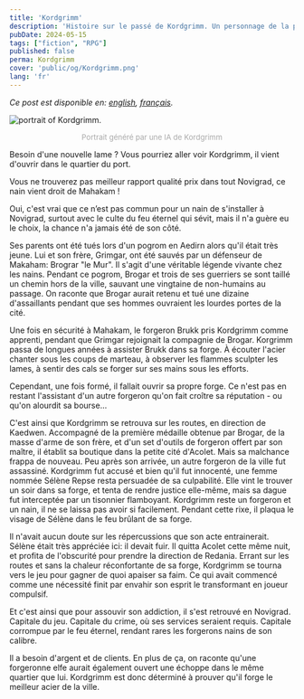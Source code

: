 ```yaml
---
title: 'Kordgrimm'
description: 'Histoire sur le passé de Kordgrimm. Un personnage de la partie du jeu de role The Witcher que je joue.'
pubDate: 2024-05-15
tags: ["fiction", "RPG"]
published: false
perma: Kordgrimm
cover: 'public/og/Kordgrimm.png'
lang: 'fr'
---
```


*Ce post est disponible en: [english](/posts/Kordgrimm/), [français](/posts/Kordgrimm/fr/).*

<Image 
    src={kordgrimm} 
    class="img-50 img-mobile"
    alt="portrait of Kordgrimm."
/>

<p style="
    text-align: center;
    font-size: small;
    color: darkgray;
">Portrait généré par une IA de Kordgrimm</p>

Besoin d'une nouvelle lame ? Vous pourriez aller voir Kordgrimm, il vient d'ouvrir dans le quartier du port.

Vous ne trouverez pas meilleur rapport qualité prix dans tout Novigrad, ce nain vient droit de Mahakam !

Oui, c'est vrai que ce n’est pas commun pour un nain de s'installer à Novigrad, surtout avec le culte du feu éternel qui sévit, mais il n'a guère eu le choix, la chance n'a jamais été de son côté.

Ses parents ont été tués lors d'un pogrom en Aedirn alors qu'il était très jeune. Lui et son frère, Grimgar, ont été sauvés par un défenseur de Makaham: Brograr "le Mur". Il s'agit d'une véritable légende vivante chez les nains. Pendant ce pogrom, Brogar et trois de ses guerriers se sont taillé un chemin hors de la ville, sauvant une vingtaine de non-humains au passage. On raconte que Brogar aurait retenu et tué une dizaine d'assaillants pendant que ses hommes ouvraient les lourdes portes de la cité.

Une fois en sécurité à Mahakam, le forgeron Brukk pris Kordgrimm comme apprenti, pendant que Grimgar rejoignait la compagnie de Brogar. Korgrimm passa de longues années à assister Brukk dans sa forge. À écouter l'acier chanter sous les coups de marteau, à observer les flammes sculpter les lames, à sentir des cals se forger sur ses mains sous les efforts.

Cependant, une fois formé, il fallait ouvrir sa propre forge. Ce n'est pas en restant l'assistant d'un autre forgeron qu'on fait croître sa réputation - ou qu'on alourdit sa bourse...

C'est ainsi que Kordgrimm se retrouva sur les routes, en direction de Kaedwen. Accompagné de la première médaille obtenue par Brogar, de la masse d'arme de son frère, et d'un set d'outils de forgeron offert par son maître, il établit sa boutique dans la petite cité d'Acolet. Mais sa malchance frappa de nouveau. Peu après son arrivée, un autre forgeron de la ville fut assassiné. Kordgrimm fut accusé et bien qu'il fut innocenté, une femme nommée Sélène Repse resta persuadée de sa culpabilité. Elle vint le trouver un soir dans sa forge, et tenta de rendre justice elle-même, mais sa dague fut interceptée par un tisonnier flamboyant. Kordgrimm reste un forgeron et un nain, il ne se laissa pas avoir si facilement. Pendant cette rixe, il plaqua le visage de Sélène dans le feu brûlant de sa forge.

Il n'avait aucun doute sur les répercussions que son acte entrainerait. Sélène était très appréciée ici: il devait fuir. Il quitta Acolet cette même nuit, et profita de l'obscurité pour prendre la direction de Redania. Errant sur les routes et sans la chaleur réconfortante de sa forge, Kordgrimm se tourna vers le jeu pour gagner de quoi apaiser sa faim. Ce qui avait commencé comme une nécessité finit par envahir son esprit le transformant en joueur compulsif.

Et c'est ainsi que pour assouvir son addiction, il s'est retrouvé en Novigrad. Capitale du jeu. Capitale du crime, où ses services seraient requis. Capitale corrompue par le feu éternel, rendant rares les forgerons nains de son calibre.

Il a besoin d'argent et de clients. En plus de ça, on raconte qu'une forgeronne elfe aurait également ouvert une échoppe dans le même quartier que lui. Kordgrimm est donc déterminé à prouver qu'il forge le meilleur acier de la ville.